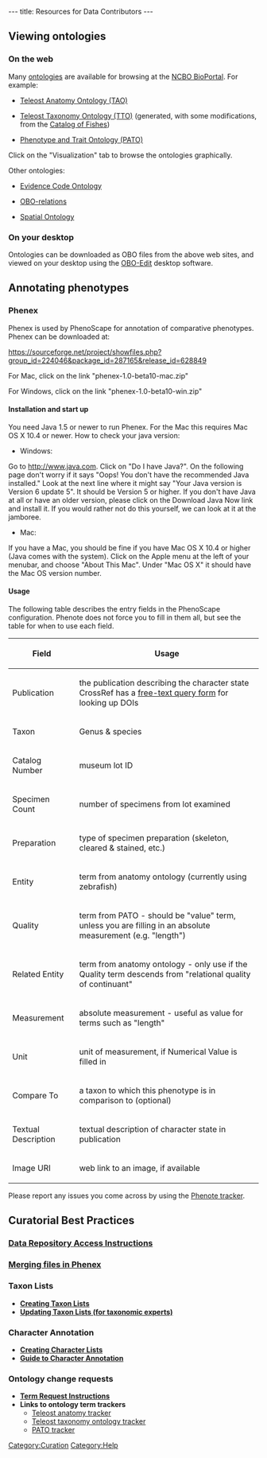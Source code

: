 ---
title: Resources for Data Contributors
---

==Viewing ontologies==

===On the web===

Many [[Ontologies|ontologies]] are available for browsing at the [http://www.bioontology.org/ncbo/faces/index.xhtml NCBO BioPortal]. For example:

* [http://bioportal.bioontology.org/visualize/38362 Teleost Anatomy Ontology (TAO)]

* [http://bioportal.bioontology.org/visualize/38363 Teleost Taxonomy Ontology (TTO)] (generated, with some modifications, from the [http://www.calacademy.org/RESEARCH/ichthyology/catalog/fishcatsearch.html Catalog of Fishes])

* [http://bioportal.bioontology.org/visualize/38339 Phenotype and Trait Ontology (PATO)]
Click on the "Visualization" tab to browse the ontologies graphically.

Other ontologies:

*[http://bioportal.bioontology.org/visualize/36625 Evidence Code Ontology]

* [http://www.obofoundry.org/ro/ OBO-relations]

*[http://bioportal.bioontology.org/visualize/29952 Spatial Ontology]

===On your desktop===

Ontologies can be downloaded as OBO files from the above web sites, and viewed on your desktop using the [http://oboedit.org/ OBO-Edit] desktop software.

==Annotating phenotypes==



===Phenex===

Phenex is used by PhenoScape for annotation of comparative phenotypes.  Phenex can be downloaded at:

https://sourceforge.net/project/showfiles.php?group_id=224046&package_id=287165&release_id=628849

For Mac, click on the link "phenex-1.0-beta10-mac.zip"

For Windows, click on the link "phenex-1.0-beta10-win.zip"

====Installation and start up====

You need Java 1.5 or newer to run Phenex.  For the Mac this requires Mac OS X 10.4 or newer. How to check your java version:

* Windows:
Go to http://www.java.com.  Click on "Do I have Java?".  On the following page don't worry if it says "Oops!  You don't have the recommended Java installed."  Look at the next line where it might say "Your Java version is Version 6 update 5".  It should be Version 5 or higher.  If you don't have Java at all or have an older version, please click on the Download Java Now link and install it.  If you would rather not do this yourself, we can look at it at the jamboree.

* Mac:
If you have a Mac, you should be fine if you have Mac OS X 10.4 or higher (Java comes with the system).  Click on the Apple menu at the left of your menubar, and choose "About This Mac".  Under "Mac OS X" it should have the Mac OS version number.



====Usage====

The following table describes the entry fields in the PhenoScape configuration.  Phenote does not force you to fill in them all, but see the table for when to use each field.

{| border="1" cellspacing="0" cellpadding="3"
! Field
! Usage
|-
| Publication || the publication describing the character state<br/>CrossRef has a [http://www.crossref.org/SimpleTextQuery/ free-text query form] for looking up DOIs
|-
| Taxon || Genus & species
|-
| Catalog Number || museum lot ID
|-
| Specimen Count || number of specimens from lot examined
|-
| Preparation || type of specimen preparation (skeleton, cleared & stained, etc.)
|-
| Entity || term from anatomy ontology (currently using zebrafish)
|-
| Quality || term from PATO - should be "value" term, unless you are filling in an absolute measurement (e.g. "length")
|-
| Related Entity || term from anatomy ontology - only use if the Quality term descends from "relational quality of continuant"
|-
| Measurement || absolute measurement - useful as value for terms such as "length"
|-
| Unit || unit of measurement, if Numerical Value is filled in
|-
| Compare To || a taxon to which this phenotype is in comparison to (optional)
|-
| Textual Description || textual description of character state in publication
|-
| Image URI || web link to an image, if available
|}

Please report any issues you come across by using the [https://sourceforge.net/tracker/?group_id=76834&atid=887913 Phenote tracker].

==Curatorial Best Practices==

===[[Data Repository Access Instructions]]===

===[[Phenex|Merging files in Phenex]]===


===Taxon Lists===
*'''[[Creating Taxon Lists]]'''
*'''[[Update Taxon Lists|Updating Taxon Lists (for taxonomic experts)]]'''
===Character Annotation===
*'''[[Creating and Editing Character Lists|Creating Character Lists]]'''
*'''[[Guide to Character Annotation]]'''
===Ontology change requests===
*'''[[Term_Requests | Term Request Instructions]]'''
*'''Links to ontology term trackers'''
** [http://sourceforge.net/tracker/?group_id=76834&atid=994764 Teleost anatomy tracker]
** [http://sourceforge.net/tracker/?atid=1046550&group_id=76834 Teleost taxonomy ontology tracker]
** [http://sourceforge.net/tracker/?group_id=76834&atid=595654 PATO tracker]

[[Category:Curation]]
[[Category:Help]]